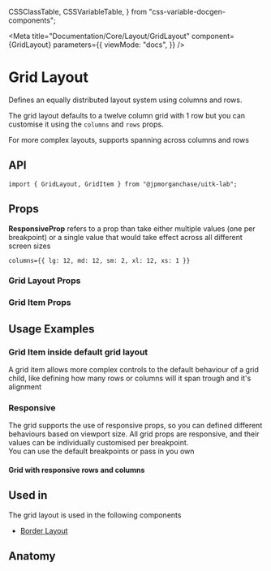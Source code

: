   CSSClassTable,
  CSSVariableTable,
} from "css-variable-docgen-components";

<Meta
  title="Documentation/Core/Layout/GridLayout"
  component={GridLayout}
  parameters={{
    viewMode: "docs",
  }}
/>

# Grid Layout

Defines an equally distributed layout system using columns and rows.

The grid layout defaults to a twelve column grid with 1 row but you can customise it using the `columns` and `rows` props.

For more complex layouts, supports spanning across columns and rows

<Canvas>
  <Story id="layout-core-gridlayout--toolkit-grid-layout" />
</Canvas>

## API

```
import { GridLayout, GridItem } from "@jpmorganchase/uitk-lab";
```

## Props

**ResponsiveProp** refers to a prop than take either multiple values (one per breakpoint) or a single value that would take effect across all different screen sizes

```
columns={{ lg: 12, md: 12, sm: 2, xl: 12, xs: 1 }}
```

### Grid Layout Props

<ArgsTable of={GridLayout} />

### Grid Item Props

<ArgsTable of={GridItem} />

## Usage Examples

### Grid Item inside default grid layout

A grid item allows more complex controls to the default behaviour of a grid child, like defining how many rows or columns will it span trough and it's alignment

<Canvas>
  <Story id="layout-core-gridlayout-griditem--grid-item-wrapper" />
</Canvas>

### Responsive

The grid supports the use of responsive props, so you can defined different behaviours based on viewport size.
All grid props are responsive, and their values can be individually customised per breakpoint.  
You can use the default breakpoints or pass in you own

<Canvas>
  <h4>Grid with responsive rows and columns</h4>
  <Story id="layout-core-gridlayout--toolkit-grid-layout-responsive-view" />
</Canvas>

## Used in

The grid layout is used in the following components

- [Border Layout](?path=/docs/layout-docs-lab-borderlayout--page)

## Anatomy

<Canvas>
  <ComponentAnatomy showLegend>
    <GridLayout>
      <GridItem></GridItem>
    </GridLayout>
  </ComponentAnatomy>
</Canvas>
